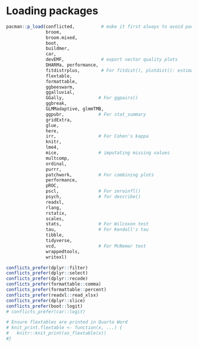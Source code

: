 # Loading packages
```r
pacman::p_load(conflicted,          # make it first always to avoid package conflicts
               broom,
               broom.mixed,
               boot,
               buildmer,
               car,
               devEMF,              # export vector quality plots
               DHARMa, performance,
               fitdistrplus,        # For fitdist(), plotdist(): estimate distribution parameters and plot them
               flextable, 
               formattable, 
               ggbeeswarm,
               ggalluvial, 
               GGally,             # For ggpairs()
               ggbreak, 
               GLMMadaptive, glmmTMB,
               ggpubr,             # For stat_summary
               gridExtra,
               glue,
               here,
               irr,                # For Cohen's kappa     
               knitr,
               lme4,
               mice,               # imputating missing values
               multcomp,
               ordinal,
               purrr,
               patchwork,          # For combining plots
               performance,
               pROC,
               pscl,               # For zeroinfl()
               psych,              # for describe()
               readxl, 
               rlang,
               rstatix,
               scales,
               stats,              # For Wilcoxon test
               tau,                # For Kendall's tau
               tibble,
               tidyverse,
               vcd,                # For McNemar test
               wrappedtools,
               writexl)

conflicts_prefer(dplyr::filter)
conflicts_prefer(dplyr::select)
conflicts_prefer(dplyr::recode)
conflicts_prefer(formattable::comma)
conflicts_prefer(formattable::percent)
conflicts_prefer(readxl::read_xlsx)
conflicts_prefer(dplyr::slice)
conflicts_prefer(boot::logit)
# conflicts_prefer(car::logit)

# Ensure flextables are printed in Quarto Word
# knit_print.flextable <- function(x, ...) {
#   knitr::knit_print(as_flextable(x))
#}

```